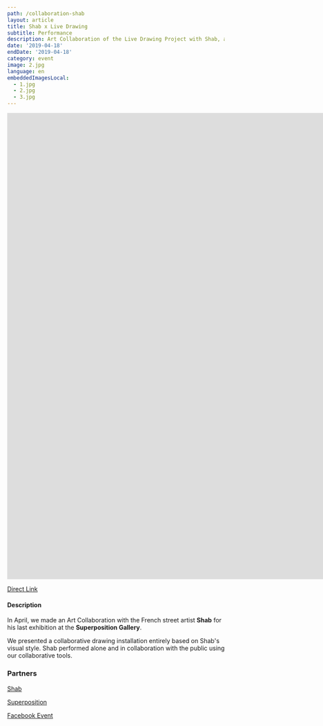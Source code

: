 ```yaml
---
path: /collaboration-shab
layout: article
title: Shab x Live Drawing
subtitle: Performance
description: Art Collaboration of the Live Drawing Project with Shab, a French street artist, at the Sitio by Superposition, Lyon, France
date: '2019-04-18'
endDate: '2019-04-18'
category: event
image: 2.jpg
language: en
embeddedImagesLocal:
  - 1.jpg
  - 2.jpg
  - 3.jpg
---
```


<iframe
  src="https://player.vimeo.com/video/335872657"
  frameborder="0"
  allowfullscreen
  width="1920"
  height="1080"
></iframe>

[Direct Link](//vimeo.com/335872657)

#### Description

In April, we made an Art Collaboration with the French street artist **Shab** for his last exhibition at the **Superposition Gallery**.

We presented a collaborative drawing installation entirely based on Shab's visual style. Shab performed alone and in collaboration with the public using our collaborative tools.

<ImageGrid props={props} />

### Partners

[Shab](//www.shab-c.com/)

[Superposition](//superposition-lyon.com)

[Facebook Event](//www.facebook.com/events/592231084520436/)
